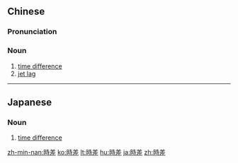 {{also|时差}}
==Chinese==
{{zh-forms|s=时差}}

===Pronunciation===
{{zh-pron
|m=shíchā
|c=si4 caa1
|cat=n
}}

===Noun===
{{zh-noun}}

# [[time difference]]
# [[jet lag]]

----

==Japanese==
{{ja-kanjitab|じ|さ|yomi=on}}

===Noun===
{{ja-noun|じさ}}

# [[time difference]]
#: {{ja-usex|日本との時差|^にほん と の じさ|time difference with Japan}}

[[zh-min-nan:時差]]
[[ko:時差]]
[[lt:時差]]
[[hu:時差]]
[[ja:時差]]
[[zh:時差]]